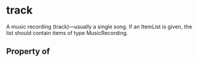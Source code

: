 # track

A music recording (track)&#x2014;usually a single song. If an ItemList is given, the list should contain items of type MusicRecording.

## Property of



